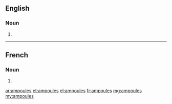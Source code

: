 ==English==

===Noun===
{{head|en|plural}}

# {{plural of|ampoule|lang=en}}

----

==French==

===Noun===
{{head|fr|plural}}

# {{plural of|ampoule|lang=fr}}

[[ar:ampoules]]
[[et:ampoules]]
[[el:ampoules]]
[[fr:ampoules]]
[[mg:ampoules]]
[[my:ampoules]]